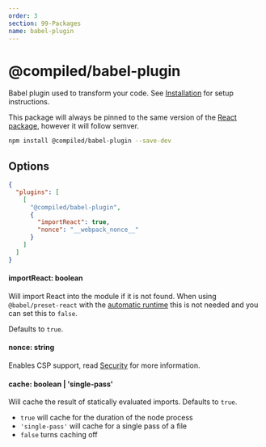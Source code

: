 ```yaml
---
order: 3
section: 99-Packages
name: babel-plugin
---
```


# @compiled/babel-plugin

Babel plugin used to transform your code.
See [Installation](/installation#babel) for setup instructions.

This package will always be pinned to the same version of the [React package](/pkg-react),
however it will follow semver.

```bash
npm install @compiled/babel-plugin --save-dev
```

## Options

```json
{
  "plugins": [
    [
      "@compiled/babel-plugin",
      {
        "importReact": true,
        "nonce": "__webpack_nonce__"
      }
    ]
  ]
}
```

#### importReact: boolean

Will import React into the module if it is not found.
When using `@babel/preset-react` with the [automatic runtime](https://babeljs.io/docs/en/babel-preset-react#react-automatic-runtime) this is not needed and you can set this to `false`.

Defaults to `true`.

#### nonce: string

Enables CSP support,
read [Security](/security) for more information.

#### cache: boolean | 'single-pass'

Will cache the result of statically evaluated imports.
Defaults to `true`.

- `true` will cache for the duration of the node process
- `'single-pass'` will cache for a single pass of a file
- `false` turns caching off
